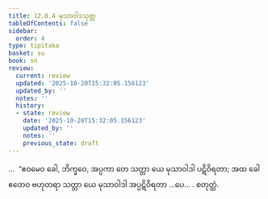```yaml
---
title: 12.8.4 မုသာဝါဒသုတ္တ
tableOfContents: false
sidebar:
  order: 4
type: tipitaka
basket: su
book: sn
review:
  current: review
  updated: '2025-10-20T15:32:05.156123'
  updated_by: ''
  notes: ''
  history:
  - state: review
    date: '2025-10-20T15:32:05.156123'
    updated_by: ''
    notes: ''
    previous_state: draft
---
```



<DynamicBreadcrumb />


<ReviewStatus review={frontmatter.review} showDetails={true} />

<HypothesisAnnotation frontmatter={frontmatter} />

<Division number="1144" book="sn" e="ch" v="18" p="450">

<Paragraph number="2465" book="sn">
…  “ဧဝမေဝ ခေါ, ဘိက္ခဝေ, အပ္ပကာ တေ သတ္တာ ယေ မုသာဝါဒါ ပဋိဝိရတာ; အထ ခေါ ဧတေဝ ဗဟုတရာ သတ္တာ ယေ မုသာဝါဒါ အပ္ပဋိဝိရတာ …ပေ… .

</Paragraph>
</Division>

<Paragraph number="2466" type="center" book="sn">
စတုတ္ထံ.
</Paragraph>